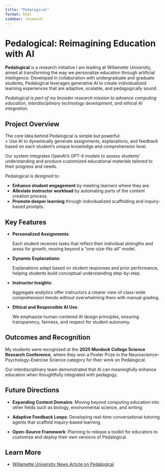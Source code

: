 ```yaml
---
title: "Pedalogical"
format: html
sidebar: research
---
```


# Pedalogical: Reimagining Education with AI

**Pedalogical** is a research initiative I am leading at Willamette University, aimed at transforming the way we personalize education through artificial intelligence. Developed in collaboration with undergraduate and graduate students, Pedalogical leverages generative AI to create individualized learning experiences that are adaptive, scalable, and pedagogically sound.

*Pedalogical is part of my broader research mission to advance computing education, interdisciplinary technology development, and ethical AI integration.*

## Project Overview

The core idea behind Pedalogical is simple but powerful:\
\> Use AI to dynamically generate assignments, explanations, and feedback based on each student's unique knowledge and comprehension level.

Our system integrates OpenAI's GPT-4 models to assess students' understanding and produce customized educational materials tailored to their progress and needs.

Pedalogical is designed to:

-   **Enhance student engagement** by meeting learners where they are.
-   **Alleviate instructor workload** by automating parts of the content creation process.
-   **Promote deeper learning** through individualized scaffolding and inquiry-based prompts.

## Key Features

-   **Personalized Assignments**:

    Each student receives tasks that reflect their individual strengths and areas for growth, moving beyond a "one-size-fits-all" model.

-   **Dynamic Explanations**:

    Explanations adapt based on student responses and prior performance, helping students build conceptual understanding step-by-step.

-   **Instructor Insights**:

    Aggregate analytics offer instructors a clearer view of class-wide comprehension trends without overwhelming them with manual grading.

-   **Ethical and Responsible AI Use**:

    We emphasize human-centered AI design principles, ensuring transparency, fairness, and respect for student autonomy.

## Outcomes and Recognition

My students were recognized at the **2025 Murdock College Science Research Conference**, where they won a Poster Prize in the Neuroscience–Psychology–Exercise Science category for their work on Pedalogical.

Our interdisciplinary team demonstrated that AI can meaningfully enhance education when thoughtfully integrated with pedagogy.

## Future Directions

-   **Expanding Content Domains**: Moving beyond computing education into other fields such as biology, environmental science, and writing.

-   **Adaptive Feedback Loops**: Developing real-time conversational tutoring agents that scaffold inquiry-based learning.

-   **Open-Source Framework**: Planning to release a toolkit for educators to customize and deploy their own versions of Pedalogical.

## Learn More

-   [Willamette University News Article on Pedalogical](https://willamette.edu/news/library/2025/04/murdock-ai.html)